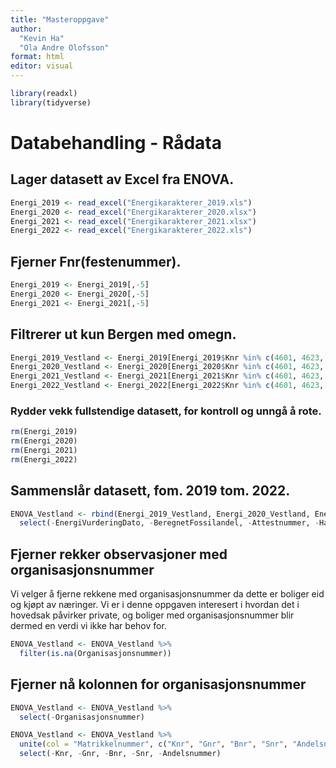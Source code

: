 ```yaml
---
title: "Masteroppgave"
author: 
  "Kevin Ha"
  "Ola Andre Olofsson"
format: html
editor: visual
---
```


```r
library(readxl)
library(tidyverse)
```


# Databehandling - Rådata

## Lager datasett av Excel fra ENOVA.

```r
Energi_2019 <- read_excel("Energikarakterer_2019.xls")
Energi_2020 <- read_excel("Energikarakterer_2020.xlsx")
Energi_2021 <- read_excel("Energikarakterer_2021.xlsx")
Energi_2022 <- read_excel("Energikarakterer_2022.xls")
```

## Fjerner Fnr(festenummer).

```r
Energi_2019 <- Energi_2019[,-5]
Energi_2020 <- Energi_2020[,-5]
Energi_2021 <- Energi_2021[,-5]
```

## Filtrerer ut kun Bergen med omegn.

```r
Energi_2019_Vestland <- Energi_2019[Energi_2019$Knr %in% c(4601, 4623, 4624, 4626, 4627, 4628, 4630, 4631, 4632), ]
Energi_2020_Vestland <- Energi_2020[Energi_2020$Knr %in% c(4601, 4623, 4624, 4626, 4627, 4628, 4630, 4631, 4632), ]
Energi_2021_Vestland <- Energi_2021[Energi_2021$Knr %in% c(4601, 4623, 4624, 4626, 4627, 4628, 4630, 4631, 4632), ]
Energi_2022_Vestland <- Energi_2022[Energi_2022$Knr %in% c(4601, 4623, 4624, 4626, 4627, 4628, 4630, 4631, 4632), ]
```

### Rydder vekk fullstendige datasett, for kontroll og unngå å rote.

```r
rm(Energi_2019)
rm(Energi_2020)
rm(Energi_2021)
rm(Energi_2022)
```

## Sammenslår datasett, fom. 2019 tom. 2022.

```r
ENOVA_Vestland <- rbind(Energi_2019_Vestland, Energi_2020_Vestland, Energi_2021_Vestland, Energi_2022_Vestland) %>% 
  select(-EnergiVurderingDato, -BeregnetFossilandel, -Attestnummer, -HarEnergiVurdering)
```

## Fjerner rekker observasjoner med organisasjonsnummer

Vi velger å fjerne rekkene med organisasjonsnummer da dette er boliger eid og kjøpt av næringer. Vi er i denne oppgaven interesert i hvordan det i hovedsak påvirker private, og boliger med organisasjonsnummer blir dermed en verdi vi ikke har behov for.

```r
ENOVA_Vestland <- ENOVA_Vestland %>%
  filter(is.na(Organisasjonsnummer))
```

## Fjerner nå kolonnen for organisasjonsnummer

```r
ENOVA_Vestland <- ENOVA_Vestland %>% 
  select(-Organisasjonsnummer)
```

```r
ENOVA_Vestland <- ENOVA_Vestland %>%
  unite(col = "Matrikkelnummer", c("Knr", "Gnr", "Bnr", "Snr", "Andelsnummer"), sep = "/", remove = FALSE) %>% 
  select(-Knr, -Gnr, -Bnr, -Snr, -Andelsnummer)
```

